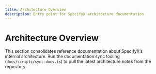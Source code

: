 ```yaml
---
title: Architecture Overview
description: Entry point for SpecifyX architecture documentation
---
```


# Architecture Overview

This section consolidates reference documentation about SpecifyX’s internal
architecture. Run the documentation sync tooling (`docs/scripts/sync-docs.ts`)
to pull the latest architecture notes from the repository.
